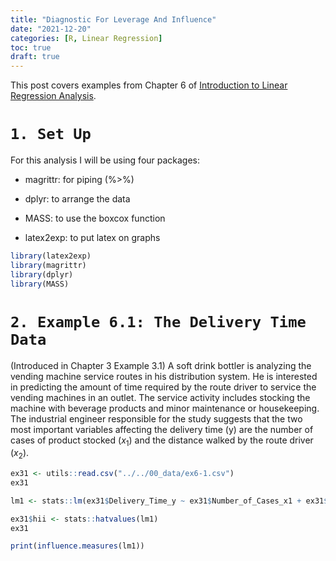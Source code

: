 ```yaml
---
title: "Diagnostic For Leverage And Influence"
date: "2021-12-20"
categories: [R, Linear Regression]
toc: true
draft: true
---
```


This post covers examples from Chapter 6 of [Introduction to Linear Regression Analysis](https://www.amazon.com/Introduction-Regression-Analysis-Douglas-Montgomery/dp/0470542810). 

# `1. Set Up`

For this analysis I will be using four packages: 

* magrittr: for piping (%>%)

* dplyr: to arrange the data

* MASS: to use the boxcox function

* latex2exp: to put latex on graphs 

```r
library(latex2exp) 
library(magrittr) 
library(dplyr) 
library(MASS) 
```

# `2. Example 6.1: The Delivery Time Data`

(Introduced in Chapter 3 Example 3.1) A soft drink bottler is analyzing the vending machine service routes in his distribution system. He is interested in predicting the amount of time required by the route driver to service the vending machines in an outlet. The service activity includes stocking the machine with beverage products and minor maintenance or housekeeping. The industrial engineer responsible for the study suggests that the two most important variables affecting the delivery time (y) are the number of cases of product stocked ($x_1$) and the distance walked by the route driver ($x_2$). 

```r
ex31 <- utils::read.csv("../../00_data/ex6-1.csv")
ex31
```



```r
lm1 <- stats::lm(ex31$Delivery_Time_y ~ ex31$Number_of_Cases_x1 + ex31$Distance_x2_.ft., data = ex31)
```



```r
ex31$hii <- stats::hatvalues(lm1)
ex31
```

```r
print(influence.measures(lm1))
```


```r

```









